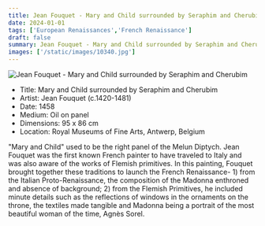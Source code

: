 ```yaml
---
title: Jean Fouquet - Mary and Child surrounded by Seraphim and Cherubim
date: 2024-01-01
tags: ['European Renaissances','French Renaissance']
draft: false
summary: Jean Fouquet - Mary and Child surrounded by Seraphim and Cherubim
images: ['/static/images/10340.jpg']
---
```


![Jean Fouquet - Mary and Child surrounded by Seraphim and Cherubim](/static/images/10340.jpg)

* Title: Mary and Child surrounded by Seraphim and Cherubim
* Artist: Jean Fouquet (c.1420-1481)
* Date: 1458
* Medium: Oil on panel
* Dimensions: 95 x 86 cm
* Location: Royal Museums of Fine Arts, Antwerp, Belgium

\"Mary and Child\" used to be the right panel of the Melun Diptych. Jean Fouquet was the first known French painter to have traveled to Italy and was also aware of the works of Flemish primitives. In this painting, Fouquet brought together these traditions to launch the French Renaissance- 1) from the Italian Proto-Renaissance, the composition of the Madonna enthroned and absence of background; 2) from the Flemish Primitives, he included minute details such as the reflections of windows in the ornaments on the throne, the textiles made tangible and Madonna being a portrait of the most beautiful woman of the time, Agnès Sorel.
